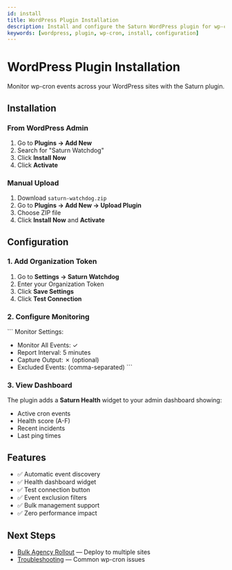 ```yaml
---
id: install
title: WordPress Plugin Installation
description: Install and configure the Saturn WordPress plugin for wp-cron monitoring
keywords: [wordpress, plugin, wp-cron, install, configuration]
---
```


# WordPress Plugin Installation

Monitor wp-cron events across your WordPress sites with the Saturn plugin.

## Installation

### From WordPress Admin

1. Go to **Plugins → Add New**
2. Search for "Saturn Watchdog"
3. Click **Install Now**
4. Click **Activate**

### Manual Upload

1. Download `saturn-watchdog.zip`
2. Go to **Plugins → Add New → Upload Plugin**
3. Choose ZIP file
4. Click **Install Now** and **Activate**

## Configuration

### 1. Add Organization Token

1. Go to **Settings → Saturn Watchdog**
2. Enter your Organization Token
3. Click **Save Settings**
4. Click **Test Connection**

### 2. Configure Monitoring

\`\`\`
Monitor Settings:
- Monitor All Events: ✓
- Report Interval: 5 minutes
- Capture Output: ✗ (optional)
- Excluded Events: (comma-separated)
\`\`\`

### 3. View Dashboard

The plugin adds a **Saturn Health** widget to your admin dashboard showing:
- Active cron events
- Health score (A-F)
- Recent incidents
- Last ping times

## Features

- ✅ Automatic event discovery
- ✅ Health dashboard widget
- ✅ Test connection button
- ✅ Event exclusion filters
- ✅ Bulk management support
- ✅ Zero performance impact

## Next Steps

- [Bulk Agency Rollout](./bulk-agency) — Deploy to multiple sites
- [Troubleshooting](./troubleshooting) — Common wp-cron issues
